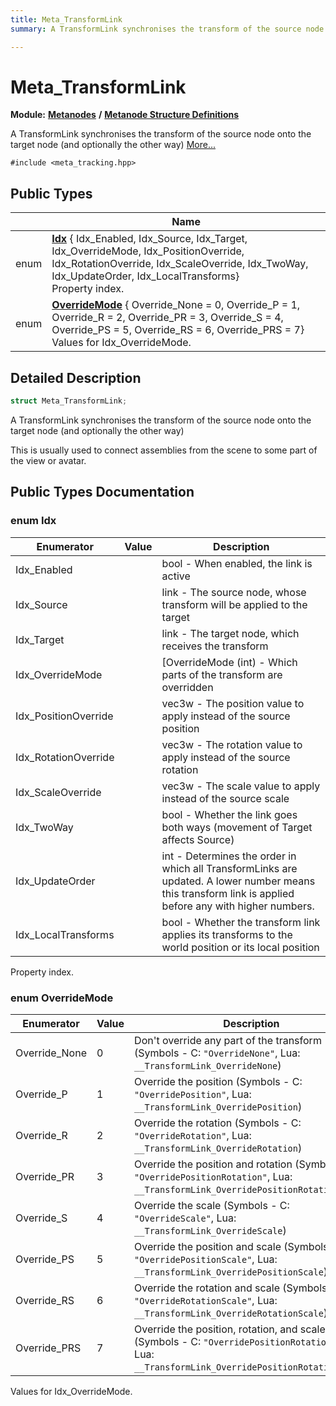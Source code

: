 ```yaml
---
title: Meta_TransformLink
summary: A TransformLink synchronises the transform of the source node onto the target node (and optionally the other way) 

---
```


# Meta_TransformLink

**Module:** **[Metanodes](../Modules/group__api__metanodes.mdx)** **/** **[Metanode Structure Definitions](../Modules/group__api__metadefs.mdx)**



A TransformLink synchronises the transform of the source node onto the target node (and optionally the other way)  [More...](#detailed-description)


`#include <meta_tracking.hpp>`

## Public Types

|                | Name           |
| -------------- | -------------- |
| enum| **[Idx](../Classes/struct_meta___transform_link.mdx#enum-idx)** { Idx_Enabled, Idx_Source, Idx_Target, Idx_OverrideMode, Idx_PositionOverride, Idx_RotationOverride, Idx_ScaleOverride, Idx_TwoWay, Idx_UpdateOrder, Idx_LocalTransforms}<br />Property index.  |
| enum| **[OverrideMode](../Classes/struct_meta___transform_link.mdx#enum-overridemode)** { Override_None = 0, Override_P = 1, Override_R = 2, Override_PR = 3, Override_S = 4, Override_PS = 5, Override_RS = 6, Override_PRS = 7}<br />Values for Idx_OverrideMode.  |

## Detailed Description

```cpp
struct Meta_TransformLink;
```

A TransformLink synchronises the transform of the source node onto the target node (and optionally the other way) 

This is usually used to connect assemblies from the scene to some part of the view or avatar. 

## Public Types Documentation

### enum Idx

| Enumerator | Value | Description |
| ---------- | ----- | ----------- |
| Idx_Enabled | | bool - When enabled, the link is active   |
| Idx_Source | | link - The source node, whose transform will be applied to the target   |
| Idx_Target | | link - The target node, which receives the transform   |
| Idx_OverrideMode | | [OverrideMode (int) - Which parts of the transform are overridden   |
| Idx_PositionOverride | | vec3w - The position value to apply instead of the source position   |
| Idx_RotationOverride | | vec3w - The rotation value to apply instead of the source rotation   |
| Idx_ScaleOverride | | vec3w - The scale value to apply instead of the source scale   |
| Idx_TwoWay | | bool - Whether the link goes both ways (movement of Target affects Source)   |
| Idx_UpdateOrder | | int - Determines the order in which all TransformLinks are updated. A lower number means this transform link is applied before any with higher numbers.   |
| Idx_LocalTransforms | | bool - Whether the transform link applies its transforms to the world position or its local position   |



Property index. 

### enum OverrideMode

| Enumerator | Value | Description |
| ---------- | ----- | ----------- |
| Override_None | 0| Don't override any part of the transform (Symbols - C: `"OverrideNone"`, Lua: `__TransformLink_OverrideNone`)   |
| Override_P | 1| Override the position (Symbols - C: `"OverridePosition"`, Lua: `__TransformLink_OverridePosition`)   |
| Override_R | 2| Override the rotation (Symbols - C: `"OverrideRotation"`, Lua: `__TransformLink_OverrideRotation`)   |
| Override_PR | 3| Override the position and rotation (Symbols - C: `"OverridePositionRotation"`, Lua: `__TransformLink_OverridePositionRotation`)   |
| Override_S | 4| Override the scale (Symbols - C: `"OverrideScale"`, Lua: `__TransformLink_OverrideScale`)   |
| Override_PS | 5| Override the position and scale (Symbols - C: `"OverridePositionScale"`, Lua: `__TransformLink_OverridePositionScale`)   |
| Override_RS | 6| Override the rotation and scale (Symbols - C: `"OverrideRotationScale"`, Lua: `__TransformLink_OverrideRotationScale`)   |
| Override_PRS | 7| Override the position, rotation, and scale (Symbols - C: `"OverridePositionRotationScale"`, Lua: `__TransformLink_OverridePositionRotationScale`)   |



Values for Idx_OverrideMode. 


